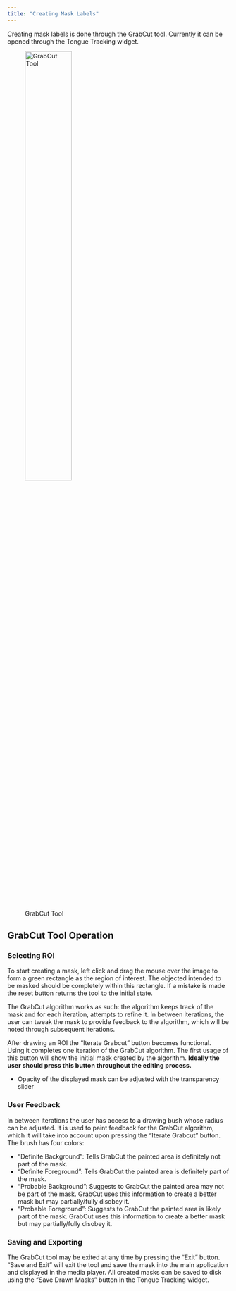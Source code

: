 ```yaml
---
title: "Creating Mask Labels"
---
```

Creating mask labels is done through the GrabCut tool. Currently it can be opened through the Tongue Tracking widget.

![GrabCut Tool](/images/gctool.png){width=50%}

## GrabCut Tool Operation
### Selecting ROI
To start creating a mask, left click and drag the mouse over the image to form a green rectangle as the region of interest. The objected intended to be masked should be completely within this rectangle. If a mistake is made the reset button returns the tool to the initial state.

The GrabCut algorithm works as such: the algorithm keeps track of the mask and for each iteration, attempts to refine it. In between iterations, the user can tweak the mask to provide feedback to the algorithm, which will be noted through subsequent iterations.

After drawing an ROI the "Iterate Grabcut" button becomes functional. Using it completes one iteration of the GrabCut algorithm. The first usage of this button will show the initial mask created by the algorithm. **Ideally the user should press this button throughout the editing process.**

- Opacity of the displayed mask can be adjusted with the transparency slider

### User Feedback
In between iterations the user has access to a drawing bush whose radius can be adjusted. It is used to paint feedback for the GrabCut algorithm, which it will take into account upon pressing the "Iterate Grabcut" button. The brush has four colors:

- "Definite Background": Tells GrabCut the painted area is definitely not part of the mask. 
- "Definite Foreground": Tells GrabCut the painted area is definitely part of the mask.
- "Probable Background": Suggests to GrabCut the painted area may not be part of the mask. GrabCut uses this information to create a better mask but may partially/fully disobey it.
- "Probable Foreground": Suggests to GrabCut the painted area is likely part of the mask. GrabCut uses this information to create a better mask but may partially/fully disobey it.

### Saving and Exporting 
The GrabCut tool may be exited at any time by pressing the "Exit" button. "Save and Exit" will exit the tool and save the mask into the main application and displayed in the media player. All created masks can be saved to disk using the "Save Drawn Masks" button in the Tongue Tracking widget.
